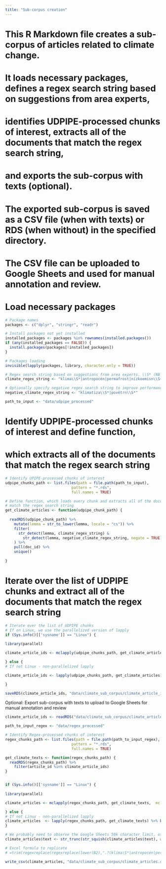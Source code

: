```yaml
---
title: "Sub-corpus creation"
---
```

# This R Markdown file creates a sub-corpus of articles related to climate change. 
# It loads necessary packages, defines a regex search string based on suggestions from area experts,
# identifies UDPIPE-processed chunks of interest, extracts all of the documents that match the regex search string, 
# and exports the sub-corpus with texts (optional). 
# The exported sub-corpus is saved as a CSV file (when with texts) or RDS (when without) in the specified directory.
# The CSV file can be uploaded to Google Sheets and used for manual annotation and review.

# Load necessary packages
```r
# Package names
packages <- c("dplyr", "stringr", "readr")

# Install packages not yet installed
installed_packages <- packages %in% rownames(installed.packages())
if (any(installed_packages == FALSE)) {
  install.packages(packages[!installed_packages])
}

# Packages loading
invisible(lapply(packages, library, character.only = TRUE))

# Regex search string based on suggestions from area experts. \\S* (NB capital S) means the word form could be exactly what's in here. \\S+ means there has to be one or more non-whitespace characters after the form here. (Double slash in R, in e.g. Pythoon only one slash.)
climate_regex_string <- "klima\\S*|antropocén|permafrost|nízkoemisn\\S+|uhlíkov\\S*|větrn\\S+|IPCC|UNFCCC|fosiln\\S+" #Irene's comment: should fosiln* and větrn* really be there?

# Optionally specify negative regex search string to improve performance
negative_climate_regex_string <- "klimatiza\\S*|povětrn\\S*"

path_to_input <- "data/udpipe_processed"

```

# Identify UDPIPE-processed chunks of interest and define function, 
# which extracts all of the documents that match the regex search string
```r
# Identify UPIPE-processed chunks of interest
udpipe_chunks_path <- list.files(path = file.path(path_to_input),
                              pattern = "*.rds",
                              full.names = TRUE)

# Define function, which loads every chunk and extracts all of the documents that 
# match the regex search string
get_climate_articles <- function(udpipe_chunk_path) {
  
  readRDS(udpipe_chunk_path) %>%
    mutate(lemma = str_to_lower(lemma, locale = "cs")) %>%
    filter(
      str_detect(lemma, climate_regex_string) &
        str_detect(lemma, negative_climate_regex_string, negate = TRUE)
    ) %>%
    pull(doc_id) %>%
    unique()
  
}
```

# Iterate over the list of UDPIPE chunks and extract all of the documents that match the regex search string
```r
# Iterate over the list of UDPIPE chunks
# If on Linux, we use the parallelized version of lapply
if (Sys.info()[['sysname']] == "Linux") {
  
library(parallel)

climate_article_ids <- mclapply(udpipe_chunks_path, get_climate_articles,  mc.cores = detectCores() - 2) %>% unlist()

} else {
# If not Linux - non-parallelized lapply

climate_article_ids <- lapply(udpipe_chunks_path, get_climate_articles) %>% unlist()

}

saveRDS(climate_article_ids, "data/climate_sub_corpus/climate_article_ids.rds")

```

Optional: Export sub-corpus with texts to upload to Google Sheets for manual annotation and review
```r

climate_article_ids <- readRDS("data/climate_sub_corpus/climate_article_ids.rds")

path_to_input_regex <- "data/regex_processed"

# Identify Regex-processed chunks of interest
regex_chunks_path <- list.files(path = file.path(path_to_input_regex),
                              pattern = "*.rds",
                              full.names = TRUE)

get_climate_texts <- function(regex_chunks_path) {
  readRDS(regex_chunks_path) %>%
    filter(article_id %in% climate_article_ids)
}


if (Sys.info()[['sysname']] == "Linux") {
  
library(parallel)

climate_articles <- mclapply(regex_chunks_path, get_climate_texts,  mc.cores = detectCores() - 2) %>% bind_rows()

} else {
# If not Linux - non-parallelized lapply
climate_articles  <- lapply(regex_chunks_path, get_climate_texts) %>% bind_rows()
}

# We probably need to observe the Google Sheets 50k character limit, otherwise the text of the article will not appear.
climate_articles$text <- str_trunc(str_squish(climate_articles$text), width = 49997, side = "right", ellipsis = "...")

# Excel formula to replicate
# =trim(regexreplace(regexreplace(lower(B2),".?(klima\S*|antropocén|permafrost|nízkoemisn\S+|uhlíkov\S*|větrn\S+|IPCC|UNFCCC|fosiln\S+)|.", "$1 "), "klimatiza\S*|povětrn\S*|\.", ""))

write_csv(climate_articles, "data/climate_sub_corpus/climate_articles.csv")

```


